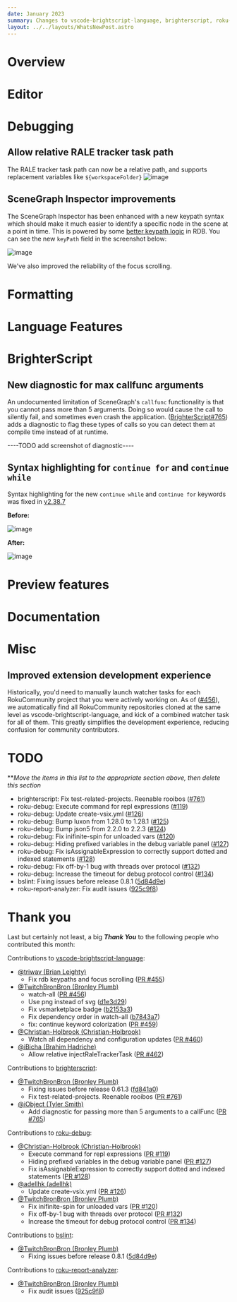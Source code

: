 ```yaml
---
date: January 2023
summary: Changes to vscode-brightscript-language, brighterscript, roku-debug, bslint, roku-report-analyzer
layout: ../../layouts/WhatsNewPost.astro
---
```

# Overview

# Editor

# Debugging
## Allow relative RALE tracker task path
The RALE tracker task path can now be a relative path, and supports replacement variables like `${workspaceFolder}`
 ![image](https://user-images.githubusercontent.com/2544493/221651842-93754a1e-6bbd-4d5a-b75f-da72b0fcfe58.png)


## SceneGraph Inspector improvements
The SceneGraph Inspector has been enhanced with a new keypath syntax which should make it much easier to identify a specific node in the scene at a point in time. This is powered by some [better keypath logic](https://github.com/RokuCommunity/vscode-brightscript-language/pull/455) in RDB. You can see the new `keyPath` field in the screenshot below:

![image](https://user-images.githubusercontent.com/2544493/221642229-510a37ed-d37b-4c6c-ac6b-8d0380343a30.png)

We've also improved the reliability of the focus scrolling.

# Formatting

# Language Features

# BrighterScript
## New diagnostic for max callfunc arguments
An undocumented limitation of SceneGraph's `callfunc` functionality is that you cannot pass more than 5 arguments. Doing so would cause the call to silently fail, and sometimes even crash the application. ([BrighterScript#765](https://github.com/RokuCommunity/brighterscript/pull/765)) adds a diagnostic to flag these types of calls so you can detect them at compile time instead of at runtime.


----TODO add screenshot of diagnostic----

## Syntax highlighting for `continue for` and `continue while`
Syntax highlighting for the new `continue while` and `continue for` keywords was fixed in [v2.38.7](https://github.com/rokucommunity/vscode-brightscript-language/blob/master/CHANGELOG.md#2387---2023-01-24)

**Before:**

![image](https://user-images.githubusercontent.com/2544493/213289463-b614a8cf-e84d-4cbe-b144-295bbbc63b93.png)

**After:**

![image](https://user-images.githubusercontent.com/2544493/213289592-a593fe99-51ab-4d32-82f4-df6770912a93.png)

# Preview features

# Documentation

# Misc
## Improved extension development experience
Historically, you'd need to manually launch watcher tasks for each RokuCommunity project that you were actively working on. As of ([#456](https://github.com/RokuCommunity/vscode-brightscript-language/pull/456)), we automatically find all RokuCommunity repositories cloned at the same level as vscode-brightscript-language, and kick of a combined watcher task for all of them. This greatly simplifies the development experience, reducing confusion for community contributors.


# TODO
***Move the items in this list to the appropriate section above, then delete this section*
 - brighterscript: Fix test-related-projects. Reenable rooibos ([#761](https://github.com/RokuCommunity/brighterscript/pull/761))
 - roku-debug: Execute command for repl expressions ([#119](https://github.com/RokuCommunity/roku-debug/pull/119))
 - roku-debug: Update create-vsix.yml ([#126](https://github.com/RokuCommunity/roku-debug/pull/126))
 - roku-debug: Bump luxon from 1.28.0 to 1.28.1 ([#125](https://github.com/RokuCommunity/roku-debug/pull/125))
 - roku-debug: Bump json5 from 2.2.0 to 2.2.3 ([#124](https://github.com/RokuCommunity/roku-debug/pull/124))
 - roku-debug: Fix inifinite-spin for unloaded vars ([#120](https://github.com/RokuCommunity/roku-debug/pull/120))
 - roku-debug: Hiding prefixed variables in the debug variable panel ([#127](https://github.com/RokuCommunity/roku-debug/pull/127))
 - roku-debug: Fix isAssignableExpression to correctly support dotted and indexed statements ([#128](https://github.com/RokuCommunity/roku-debug/pull/128))
 - roku-debug: Fix off-by-1 bug with threads over protocol ([#132](https://github.com/RokuCommunity/roku-debug/pull/132))
 - roku-debug: Increase the timeout for debug protocol control ([#134](https://github.com/RokuCommunity/roku-debug/pull/134))
 - bslint: Fixing issues before release 0.8.1 ([5d84d9e](https://github.com/RokuCommunity/bslint/commit/5d84d9e))
 - roku-report-analyzer: Fix audit issues ([925c9f8](https://github.com/RokuCommunity/roku-report-analyzer/commit/925c9f8))
# Thank you
Last but certainly not least, a big ***Thank You*** to the following people who contributed this month:

Contributions to [vscode-brightscript-language](https://github.com/RokuCommunity/vscode-brightscript-language):
 - [@triwav (Brian Leighty)](https://github.com/triwav)
    - Fix rdb keypaths and focus scrolling ([PR #455](https://github.com/RokuCommunity/vscode-brightscript-language/pull/455))
 - [@TwitchBronBron (Bronley Plumb)](https://github.com/TwitchBronBron)
    - watch-all ([PR #456](https://github.com/RokuCommunity/vscode-brightscript-language/pull/456))
    - Use png instead of svg ([d1e3d29](https://github.com/RokuCommunity/vscode-brightscript-language/commit/d1e3d29))
    - Fix vsmarketplace badge ([b2153a3](https://github.com/RokuCommunity/vscode-brightscript-language/commit/b2153a3))
    - Fix dependency order in watch-all ([b7843a7](https://github.com/RokuCommunity/vscode-brightscript-language/commit/b7843a7))
    - fix: continue keyword colorization ([PR #459](https://github.com/RokuCommunity/vscode-brightscript-language/pull/459))
 - [@Christian-Holbrook (Christian-Holbrook)](https://github.com/Christian-Holbrook)
    - Watch all dependency and configuration updates ([PR #460](https://github.com/RokuCommunity/vscode-brightscript-language/pull/460))
 - [@iBicha (Brahim Hadriche)](https://github.com/iBicha)
    - Allow relative injectRaleTrackerTask ([PR #462](https://github.com/RokuCommunity/vscode-brightscript-language/pull/462))

Contributions to [brighterscript](https://github.com/RokuCommunity/brighterscript):
 - [@TwitchBronBron (Bronley Plumb)](https://github.com/TwitchBronBron)
    - Fixing issues before release 0.61.3 ([fd841a0](https://github.com/RokuCommunity/brighterscript/commit/fd841a0))
    - Fix test-related-projects. Reenable rooibos ([PR #761](https://github.com/RokuCommunity/brighterscript/pull/761))
 - [@iObject (Tyler Smith)](https://github.com/iObject)
    - Add diagnostic for passing more than 5 arguments to a callFunc ([PR #765](https://github.com/RokuCommunity/brighterscript/pull/765))

Contributions to [roku-debug](https://github.com/RokuCommunity/roku-debug):
 - [@Christian-Holbrook (Christian-Holbrook)](https://github.com/Christian-Holbrook)
    - Execute command for repl expressions ([PR #119](https://github.com/RokuCommunity/roku-debug/pull/119))
    - Hiding prefixed variables in the debug variable panel ([PR #127](https://github.com/RokuCommunity/roku-debug/pull/127))
    - Fix isAssignableExpression to correctly support dotted and indexed statements ([PR #128](https://github.com/RokuCommunity/roku-debug/pull/128))
 - [@adellhk (adellhk)](https://github.com/adellhk)
    - Update create-vsix.yml ([PR #126](https://github.com/RokuCommunity/roku-debug/pull/126))
 - [@TwitchBronBron (Bronley Plumb)](https://github.com/TwitchBronBron)
    - Fix inifinite-spin for unloaded vars ([PR #120](https://github.com/RokuCommunity/roku-debug/pull/120))
    - Fix off-by-1 bug with threads over protocol ([PR #132](https://github.com/RokuCommunity/roku-debug/pull/132))
    - Increase the timeout for debug protocol control ([PR #134](https://github.com/RokuCommunity/roku-debug/pull/134))

Contributions to [bslint](https://github.com/RokuCommunity/bslint):
 - [@TwitchBronBron (Bronley Plumb)](https://github.com/TwitchBronBron)
    - Fixing issues before release 0.8.1 ([5d84d9e](https://github.com/RokuCommunity/bslint/commit/5d84d9e))

Contributions to [roku-report-analyzer](https://github.com/RokuCommunity/roku-report-analyzer):
 - [@TwitchBronBron (Bronley Plumb)](https://github.com/TwitchBronBron)
    - Fix audit issues ([925c9f8](https://github.com/RokuCommunity/roku-report-analyzer/commit/925c9f8))